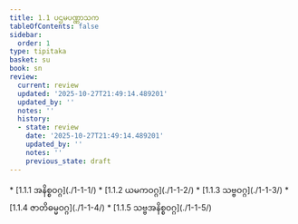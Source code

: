 ```yaml
---
title: 1.1 ပဌမပဏ္ဏာသက
tableOfContents: false
sidebar:
  order: 1
type: tipitaka
basket: su
book: sn
review:
  current: review
  updated: '2025-10-27T21:49:14.489201'
  updated_by: ''
  notes: ''
  history:
  - state: review
    date: '2025-10-27T21:49:14.489201'
    updated_by: ''
    notes: ''
    previous_state: draft
---
```



<ReviewStatus review={frontmatter.review} showDetails={true} />

<HypothesisAnnotation frontmatter={frontmatter} />

<DynamicBreadcrumb />



<TableOfContents book="sn" section="1.1">
* [1.1.1 အနိစ္စဝဂ္ဂ](./1-1-1/)
* [1.1.2 ယမကဝဂ္ဂ](./1-1-2/)
* [1.1.3 သဗ္ဗဝဂ္ဂ](./1-1-3/)
* [1.1.4 ဇာတိဓမ္မဝဂ္ဂ](./1-1-4/)
* [1.1.5 သဗ္ဗအနိစ္စဝဂ္ဂ](./1-1-5/)
</TableOfContents>